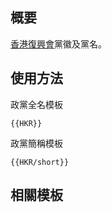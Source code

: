 {{NoteTA/MediaWiki}}{{Documentation subpage}}<!-- 在本行下編輯模板說明 -->

== 概要 ==
[[香港復興會]]黨徽及黨名。

== 使用方法 ==
;政黨全名模板
 <pre>{{HKR}}</pre>

;政黨簡稱模板
 <pre>{{HKR/short}}</pre>

== 相關模板 ==
{{香港政黨模板}}